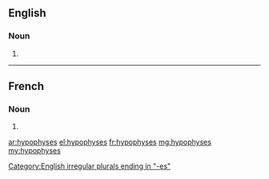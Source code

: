 ==English==

===Noun===
{{head|en|plural}}

# {{plural of|hypophysis|lang=en}}

[[Category:English irregular plurals ending in "-es"]]

----

==French==

===Noun===
{{head|fr|plural|g=f}}

# {{plural of|hypophyse|lang=fr}}

[[ar:hypophyses]]
[[el:hypophyses]]
[[fr:hypophyses]]
[[mg:hypophyses]]
[[my:hypophyses]]